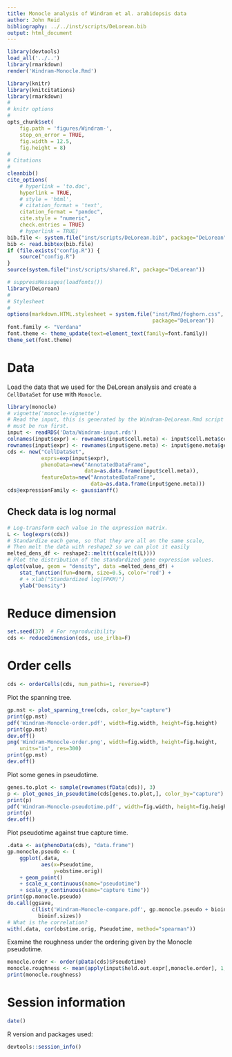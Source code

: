 ```yaml
---
title: Monocle analysis of Windram et al. arabidopsis data
author: John Reid
bibliography: ../../inst/scripts/DeLorean.bib
output: html_document
---
```



```r
library(devtools)
load_all('../..')
library(rmarkdown)
render('Windram-Monocle.Rmd')
```

```r
library(knitr)
library(knitcitations)
library(rmarkdown)
#
# knitr options
#
opts_chunk$set(
    fig.path = 'figures/Windram-',
    stop_on_error = TRUE,
    fig.width = 12.5,
    fig.height = 8)
#
# Citations
#
cleanbib()
cite_options(
    # hyperlink = 'to.doc',
    hyperlink = TRUE,
    # style = 'html',
    # citation_format = 'text',
    citation_format = "pandoc",
    cite.style = "numeric",
    check.entries = TRUE)
    # hyperlink = TRUE)
bib.file <- system.file("inst/scripts/DeLorean.bib", package="DeLorean")
bib <- read.bibtex(bib.file)
if (file.exists("config.R")) {
    source("config.R")
}
source(system.file("inst/scripts/shared.R", package="DeLorean"))
```

```r
# suppressMessages(loadfonts())
library(DeLorean)
#
# Stylesheet
#
options(markdown.HTML.stylesheet = system.file("inst/Rmd/foghorn.css",
                                               package="DeLorean"))
font.family <- "Verdana"
font.theme <- theme_update(text=element_text(family=font.family))
theme_set(font.theme)
```


# Data
Load the data that we used for the DeLorean analysis and create a
`CellDataSet` for use with `Monocle`.
```r
library(monocle)
# vignette('monocle-vignette')
# Read the input, this is generated by the Windram-DeLorean.Rmd script which
# must be run first.
input <- readRDS('Data/Windram-input.rds')
colnames(input$expr) <- rownames(input$cell.meta) <- input$cell.meta$cell
rownames(input$expr) <- rownames(input$gene.meta) <- input$gene.meta$gene
cds <- new("CellDataSet",
           exprs=exp(input$expr),
           phenoData=new("AnnotatedDataFrame",
                         data=as.data.frame(input$cell.meta)),
           featureData=new("AnnotatedDataFrame",
                           data=as.data.frame(input$gene.meta)))
cds@expressionFamily <- gaussianff()
```


## Check data is log normal
```r
# Log-transform each value in the expression matrix.
L <- log(exprs(cds))
# Standardize each gene, so that they are all on the same scale,
# Then melt the data with reshape2 so we can plot it easily
melted_dens_df <- reshape2::melt(t(scale(t(L))))
# Plot the distribution of the standardized gene expression values.
qplot(value, geom = "density", data =melted_dens_df) +
    stat_function(fun=dnorm, size=0.5, color='red') +
    # + xlab("Standardized log(FPKM)")
    ylab("Density")
```

# Reduce dimension
```r
set.seed(37)  # For reproducibility
cds <- reduceDimension(cds, use_irlba=F)
```

# Order cells
```r
cds <- orderCells(cds, num_paths=1, reverse=F)
```
Plot the spanning tree.
```r
gp.mst <- plot_spanning_tree(cds, color_by="capture")
print(gp.mst)
pdf('Windram-Monocle-order.pdf', width=fig.width, height=fig.height)
print(gp.mst)
dev.off()
png('Windram-Monocle-order.png', width=fig.width, height=fig.height,
    units="in", res=300)
print(gp.mst)
dev.off()
```
Plot some genes in pseudotime.
```r
genes.to.plot <- sample(rownames(fData(cds)), 3)
p <- plot_genes_in_pseudotime(cds[genes.to.plot,], color_by="capture")
print(p)
pdf('Windram-Monocle-pseudotime.pdf', width=fig.width, height=fig.height)
print(p)
dev.off()
```
Plot pseudotime against true capture time.
```r
.data <- as(phenoData(cds), "data.frame")
gp.monocle.pseudo <- (
    ggplot(.data,
           aes(x=Pseudotime,
               y=obstime.orig))
    + geom_point()
    + scale_x_continuous(name="pseudotime")
    + scale_y_continuous(name="capture time"))
print(gp.monocle.pseudo)
do.call(ggsave,
        c(list('Windram-Monocle-compare.pdf', gp.monocle.pseudo + bioinf.config),
          bioinf.sizes))
# What is the correlation?
with(.data, cor(obstime.orig, Pseudotime, method="spearman"))
```
Examine the roughness under the ordering given by the Monocle pseudotime.
```r
monocle.order <- order(pData(cds)$Pseudotime)
monocle.roughness <- mean(apply(input$held.out.expr[,monocle.order], 1, calc.roughness))
print(monocle.roughness)
```

# Session information
```r
date()
```
R version and packages used:
```r
devtools::session_info()
```
